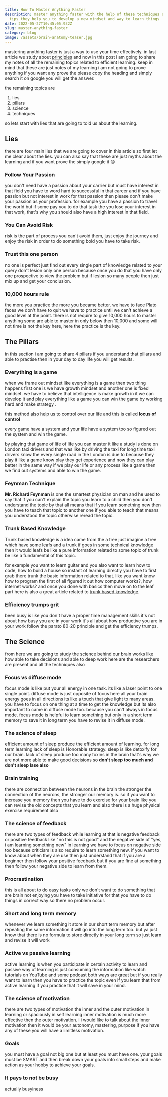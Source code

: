 ```yaml
---
title: How To Master Anything Faster
description: master anything faster with the help of these techniques and the
  tips they help you to develop a new mindset and way to learn things
date: 2022-05-27T10:45:05.932Z
slug: master-anything-faster
category: blog
image: /assets/brain-anatomy-teaser.jpg
---
```

mastering anything faster is just a way to use your time effectively. in last article we study about [principles](https://codenanshu.in/blog/principles-to-learn-anything-faster) and now in this post i am going to share my notes of all the remaining topics related to efficient learning. keep in mind that these are just notes of my learning i am not going to prove anything if you want any prove the please copy the heading and simply search it on google you will get the answer.

the remaining topics are 

1. lies
2. pillars
3. science
4. techniques

so lets start with lies that are going to told us about the learning.

## Lies

there are four main lies that we are going to cover in this article so first let me clear about the lies. you can also say that these are just myths about the learning and if you want prove the simply google it 😊

### Follow Your Passion

you don't need have a passion about your carrier but must have interest in that field you have to word hard to successful in that career and if you have passion but not interest in work for that passion then please don't make your passion as your profession. for example you have a passion to travel the world but if some pay you to do that task the you lose your interest in that work, that's why you should also have a high interest in that field.

### You Can Avoid Risk

risk is the part of process you can't avoid them, just enjoy the journey and enjoy the risk in order to do something bold you have to take risk.

### Trust this one person

no one is perfect just find out every single part of knowledge related to your query don't lesion only one person because once you do that you have only one prospective to view the problem but if lesion so many people then just mix up and get your conclusion.

### 10,000 hours rule

the more you practice the more you became better. we have to face Plato faces we don't have to quit we have to practice until we can't achieve a good level at the point. there is not require to give 10,000 hours to master anything some are able to master in only below then 10,000 and some will not time is not the key here, here the practice is the key.

## The Pillars

in this section i am going to share 4 pillars if you understand that pillars and able to practise then in your day to day life you will get results.

### Everything is a game

when we frame out mindset like everything is a game then two thing happens first one is we have growth mindset and another one is fixed mindset. we have to believe that intelligence is make growth  in it we can develop it and play everything like a game you can win the game by working hard and make strategy . 

this method also help us to control over our life and this is called **locus of control**

every game have a system and your life have a system too so figured out the system and win the game.

by playing that game of life of life you can master it like a study is done on London taxi drivers and that was like by driving the taxi for long time taxi drivers know the every single road in the London is due to because they play it like a game know play they get experience and now they can play better in the same way if we play our life or any process like a game then we find out systems and able to win the game.

### Feynman Technique

**Mr. Richard Feynman** is one the smartest physician on man and he used to say that if you can't explain the topic you learn to a child then you don't understand the topic by that all means that if you learn something new then you have to teach that topic to another one if you able to teach that means you understood the topic otherwise reread the topic.

### Trunk Based Knowledge

Trunk based knowledge is a idea came from the a tree just imagine a tree which have some leafs and a trunk if goes in some technical knowledge then it would leafs be like a pure information related to some topic of trunk be like a fundamental of this topic.

for example you want to learn guitar and you also want to learn how to code, how to build a house so instant of learning directly you have to first grab there trunk the basic information related to that. like you want know how to program the first of all figured it out how computer works?, how internet works? and once you done with basics then move on to the leaf part here is also a great article related to [trunk based knowledge](https://medium.com/accelerated-intelligence/be-prepared-to-lose-your-job-in-the-future-if-you-dont-learn-this-one-skill-now-8a87ade2a268).

### Efficiency trumps grit

been busy is like you don't have a proper time management skills it's not about how busy you are in your work it's all about how productive you are in your work follow the parato 80-20 principle and get the efficiency trumps.

## The Science

from here we are going to study the science behind our brain works like how able to take decisions and able to deep work here are the researchers are present and all the techniques also

### Focus vs diffuse mode

focus mode is like put your all energy in one task. its like a laser point to one single point. diffuse mode is just opposite of focus here all your brain energy goes in all directions its like a touch that give light to many areas. you have to focus on one thing at a time to get the knowledge but its also important to came in diffuse mode too. because you can't always in focus mode. focus mode is helpful to learn something but only in a short term memory to save it in long term you have to revise it in diffuse mode.

### The science of sleep

efficient amount of sleep produce the efficient amount of learning. for long term learning lack of sleep is Honorable strategy. sleep is like detoxify for our brain. lack of sleep produce too many toxins in the brain that's why we are not more able to make good decisions so **don't sleep too much and don't sleep lase also**

### Brain training

there are connection between the neurons in the brain the stronger the connection of the neurons, the stronger our memory is. so if you want to increase you memory then you have to do exercise for your brain like you can revise the old concepts that you learn and also there is a huge physical exercise requirement also

### The science of feedback

there are two types of feedback while learning at that is negative feedback or positive feedback like "no this is not good" and the negative side of "yes, i am learning something new" in learning we have to focus on negative side too because criticism is also require to learn something new. if you want to know about when they are use then just understand that if you are a beginner then follow your positive feedback but if you are fine at something then follow your negative side to learn from them.

### Procrastination

this is all about to do easy tasks only we don't want to do something that are brain not enjoying you have to take initiative for that you have to do things in correct way so there no problem occur.

### Short and long term memory

whenever we learn something it store in our short term memory but after repeating the same information it will go into the long term too. but ya just know that there is no formula to store directly in your long term so just learn and revise it will work

### Active vs passive learning

active learning is when you participate in certain activity to learn and passive way of learning is just consuming the information like watch tutorials on YouTube and some podcast both ways are great but if you really want to learn then you have to practice the topic even if you learn that from active learning if you practice that it will save in your mind.

### The science of motivation

there are two types of motivation the inner and the outer motivation in learning or spaciously in self learning inner motivation is much more effective then the outer motivation. i i would like to talk about the inner motivation then it would be your autonomy, mastering, purpose if you have any of these you will have a limitless motivation.

### Goals

you must have a goal not big one but at least you must have one. your goals must be SMART and then break down your goals into small steps and make action as your hobby to achieve your goals.

### It pays to not be busy

actually busyiness